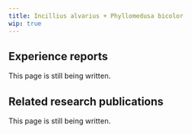 ---
title: Incillius alvarius + Phyllomedusa bicolor
wip: true
---

## Experience reports

This page is still being written.

## Related research publications

This page is still being written.

